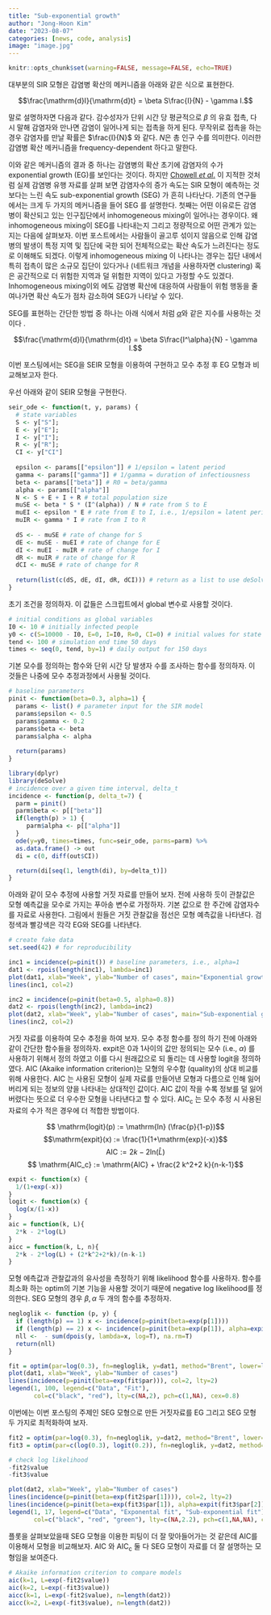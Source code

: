 ```yaml
---
title: "Sub-exponential growth"
author: "Jong-Hoon Kim"
date: "2023-08-07"
categories: [news, code, analysis]
image: "image.jpg"
---
```


```r
knitr::opts_chunk$set(warning=FALSE, message=FALSE, echo=TRUE) 
```

대부분의 SIR 모형은 감염병 확산의 메커니즘을 아래와 같은 식으로 표현한다.

$$\frac{\mathrm{d}I}{\mathrm{d}t} = \beta S\frac{I}{N} - \gamma I.$$

말로 설명하자면 다음과 같다. 감수성자가 단위 시간 당 평균적으로 $\beta$ 의 유효 접촉, 다시 말해 감염자와 만나면 감염이 일어나게 되는 접촉을 하게 된다. 무작위로 접촉을 하는 경우 감염자를 만날 확률은 $\frac{I}{N}$ 와 같다. $N$은 총 인구 수를 의미한다. 이러한 감염병 확산 메커니즘을 frequency-dependent 하다고 말한다.

이와 같은 메커니즘의 결과 중 하나는 감염병의 확산 초기에 감염자의 수가 exponential growth (EG)를 보인다는 것이다. 하지만 [Chowell *et al*.](https://royalsocietypublishing.org/doi/10.1098/rsif.2016.0659) 이 지적한 것처럼 실제 감염병 유행 자료를 살펴 보면 감염자수의 증가 속도는 SIR 모형이 예측하는 것 보다는 느린 속도 sub-exponential growth (SEG) 가 흔히 나타난다. 기존의 연구들에서는 크게 두 가지의 메커니즘을 들어 SEG 를 설명한다. 첫째는 어떤 이유로든 감염병이 확산되고 있는 인구집단에서 inhomogeneous mixing이 일어나는 경우이다. 왜 inhomogeneous mixing이 SEG를 나타내는지 그리고 정량적으로 어떤 관계가 있는지는 다음에 살펴보자. 이번 포스트에서는 사람들이 골고루 섞이지 않음으로 인해 감염병의 발생이 특정 지역 및 집단에 국한 되어 전체적으로는 확산 속도가 느려진다는 정도로 이해해도 되겠다. 이렇게 inhomogeneous mixing 이 나타나는 경우는 집단 내에서 특히 접촉이 많은 소규모 집단이 있다거나 (네트워크 개념을 사용하자면 clustering) 혹은 공간적으로 더 위험한 지역과 덜 위험한 지역이 있다고 가정할 수도 있겠다. Inhomogeneous mixing이외 에도 감염병 확산에 대응하여 사람들이 위험 행동을 줄여나가면 확산 속도가 점차 감소하여 SEG가 나타날 수 있다.

SEG를 표현하는 간단한 방법 중 하나는 아래 식에서 처럼 [$\alpha$](https://royalsocietypublishing.org/doi/10.1098/rsif.2016.0659)와 같은 지수를 사용하는 것이다 .

$$\frac{\mathrm{d}I}{\mathrm{d}t} = \beta S\frac{I^\alpha}{N} - \gamma I.$$

이번 포스팅에서는 SEG을 SEIR 모형을 이용하여 구현하고 모수 추정 후 EG 모형과 비교해보고자 한다.

우선 아래와 같이 SEIR 모형을 구현한다.

```r
seir_ode <- function(t, y, params) {
  # state variables 
  S <- y["S"]; 
  E <- y["E"]; 
  I <- y["I"]; 
  R <- y["R"];
  CI <- y["CI"]
  
  epsilon <- params[["epsilon"]] # 1/epsilon = latent period
  gamma <- params[["gamma"]] # 1/gamma = duration of infectiousness
  beta <- params[["beta"]] # R0 = beta/gamma
  alpha <- params[["alpha"]]
  N <- S + E + I + R # total population size
  muSE <- beta * S * (I^(alpha)) / N # rate from S to E
  muEI <- epsilon * E # rate from E to I, i.e., 1/epsilon = latent period
  muIR <- gamma * I # rate from I to R
  
  dS <- - muSE # rate of change for S
  dE <- muSE - muEI # rate of change for E
  dI <- muEI - muIR # rate of change for I
  dR <- muIR # rate of change for R
  dCI <- muSE # rate of change for R
  
  return(list(c(dS, dE, dI, dR, dCI))) # return as a list to use deSolve package
}
```

초기 조건을 정의하자. 이 값들은 스크립트에서 global 변수로 사용할 것이다.

```r
# initial conditions as global variables
I0 <- 10 # initially infected people
y0 <- c(S=10000 - I0, E=0, I=I0, R=0, CI=0) # initial values for state variables
tend <- 100 # simulation end time 50 days
times <- seq(0, tend, by=1) # daily output for 150 days
```

기본 모수를 정의하는 함수와 단위 시간 당 발생자 수를 조사하는 함수를 정의하자. 이 것들은 나중에 모수 추정과정에서 사용될 것이다.

```r
# baseline parameters
pinit <- function(beta=0.3, alpha=1) {
  params <- list() # parameter input for the SIR model
  params$epsilon <- 0.5
  params$gamma <- 0.2
  params$beta <- beta
  params$alpha <- alpha
  
  return(params)
}

library(dplyr)
library(deSolve)
# incidence over a given time interval, delta_t
incidence <- function(p, delta_t=7) {
  parm = pinit()
  parm$beta <- p[["beta"]]
  if(length(p) > 1) {
     parm$alpha <- p[["alpha"]]
  }
  ode(y=y0, times=times, func=seir_ode, parms=parm) %>%
  as.data.frame() -> out
  di = c(0, diff(out$CI))

  return(di[seq(1, length(di), by=delta_t)])
}
```

아래와 같이 모수 추정에 사용할 거짓 자료를 만들어 보자. 전에 사용하 듯이 관찰값은 모형 예측값을 모수로 가지는 푸아송 변수로 가정하자. 기본 값으로 한 주간에 감염자수를 자료로 사용한다. 그림에서 원들은 거짓 관찰값을 점선은 모형 예측값을 나타낸다. 검정색과 빨강색은 각각 EG와 SEG를 나타낸다.

```r
# create fake data
set.seed(42) # for reproducibility

inc1 = incidence(p=pinit()) # baseline parameters, i.e., alpha=1
dat1 <- rpois(length(inc1), lambda=inc1)
plot(dat1, xlab="Week", ylab="Number of cases", main="Exponential growth")
lines(inc1, col=2)

inc2 = incidence(p=pinit(beta=0.5, alpha=0.8)) 
dat2 <- rpois(length(inc2), lambda=inc2)
plot(dat2, xlab="Week", ylab="Number of cases", main="Sub-exponential growth")
lines(inc2, col=2)
```

거짓 자료를 이용하여 모수 추정을 하여 보자. 모수 추정 함수를 정의 하기 전에 아래와 같이 간단한 함수들을 정의하자. $\mathrm{expit}$은 0과 1사이의 값만 정의되는 모수 (i.e., $\alpha$) 를 사용하기 위해서 정의 하였고 이를 다시 원래값으로 되 돌리는 데 사용할 $\mathrm{logit}$을 정의하였다. $\mathrm{AIC}$ (Akaike information criterion)는 모형의 우수함 (quality)의 상대 비교를 위해 사용한다. AIC 는 사용된 모형이 실제 자료를 만들어낸 모형과 다름으로 인해 잃어버리게 되는 정보의 양을 나타내는 상대적인 값이다. $\mathrm{AIC}$ 값이 작을 수록 정보를 덜 잃어버렸다는 뜻으로 더 우수한 모형을 나타낸다고 할 수 있다. $\mathrm{AIC_c}$ 는 모수 추정 시 사용된 자료의 수가 적은 경우에 더 적합한 방법이다.

$$ \mathrm{logit}(p) := \mathrm{ln} (\frac{p}{1-p})$$ $$\mathrm{expit}(x) :=  \frac{1}{1+\mathrm{exp}(-x)}$$ $$\mathrm{AIC} := 2k - 2\mathrm{ln}(\hat{L})$$ $$ \mathrm{AIC_c} := \mathrm{AIC} + \frac{2 k^2+2 k}{n-k-1}$$

```r
expit <- function(x) {
  1/(1+exp(-x))  
}
logit <- function(x) {
  log(x/(1-x))  
}
aic = function(k, L){
  2*k - 2*log(L)
}
aicc = function(k, L, n){
  2*k - 2*log(L) + (2*k^2+2*k)/(n-k-1)
}
```

모형 에측값과 관찰값과의 유사성을 측정하기 위해 likelihood 함수를 사용하자. 함수를 최소화 하는 optim의 기본 기능을 사용할 것이기 때문에 negative log likelihood를 정의한다. SEG 모형의 경우 $\beta, \alpha$ 두 개의 함수를 추정하자.

```r
negloglik <- function (p, y) {
  if (length(p) == 1) x <- incidence(p=pinit(beta=exp(p[1])))
  if (length(p) == 2) x <- incidence(p=pinit(beta=exp(p[1]), alpha=expit(p[2])))
  nll <-  - sum(dpois(y, lambda=x, log=T), na.rm=T)
  return(nll)
}
```

```r
fit = optim(par=log(0.3), fn=negloglik, y=dat1, method="Brent", lower=log(1e-6), upper=log(0.9))
plot(dat1, xlab="Week", ylab="Number of cases")
lines(incidence(p=pinit(beta=exp(fit$par))), col=2, lty=2)
legend(1, 100, legend=c("Data", "Fit"),
       col=c("black", "red"), lty=c(NA,2), pch=c(1,NA), cex=0.8)
```

이번에는 이번 포스팅의 주제인 SEG 모형으로 만든 거짓자료를 EG 그리고 SEG 모형 두 가지로 최적화하여 보자.

```r
fit2 = optim(par=log(0.3), fn=negloglik, y=dat2, method="Brent", lower=log(1e-6), upper=log(0.9))
fit3 = optim(par=c(log(0.3), logit(0.2)), fn=negloglik, y=dat2, method="Nelder-Mead")

# check log likelihood
-fit2$value
-fit3$value

plot(dat2, xlab="Week", ylab="Number of cases")
lines(incidence(p=pinit(beta=exp(fit2$par[1]))), col=2, lty=2)
lines(incidence(p=pinit(beta=exp(fit3$par[1]), alpha=expit(fit3$par[2]))), col=3, lty=2)
legend(1, 17, legend=c("Data", "Exponental fit", "Sub-exponential fit"),
       col=c("black", "red", "green"), lty=c(NA,2.2), pch=c(1,NA,NA), cex=0.8)
```

플롯을 살펴보았을때 SEG 모형을 이용한 피팅이 더 잘 맞아들어가는 것 같은데 $\mathrm{AIC}$를 이용해서 모형을 비교해보자. $\mathrm{AIC}$ 와 $\mathrm{AIC_c}$ 둘 다 SEG 모형이 자료를 더 잘 설명하는 모형임을 보여준다.

```r
# Akaike information criterion to compare models
aic(k=1, L=exp(-fit2$value)) 
aic(k=2, L=exp(-fit3$value)) 
aicc(k=1, L=exp(-fit2$value), n=length(dat2))
aicc(k=2, L=exp(-fit3$value), n=length(dat2))
```
